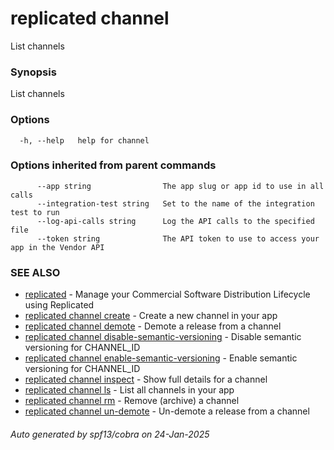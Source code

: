 # replicated channel

List channels

### Synopsis

List channels

### Options

```
  -h, --help   help for channel
```

### Options inherited from parent commands

```
      --app string                The app slug or app id to use in all calls
      --integration-test string   Set to the name of the integration test to run
      --log-api-calls string      Log the API calls to the specified file
      --token string              The API token to use to access your app in the Vendor API
```

### SEE ALSO

* [replicated](replicated)	 - Manage your Commercial Software Distribution Lifecycle using Replicated
* [replicated channel create](replicated-cli-channel-create)	 - Create a new channel in your app
* [replicated channel demote](replicated-cli-channel-demote)	 - Demote a release from a channel
* [replicated channel disable-semantic-versioning](replicated-cli-channel-disable-semantic-versioning)	 - Disable semantic versioning for CHANNEL_ID
* [replicated channel enable-semantic-versioning](replicated-cli-channel-enable-semantic-versioning)	 - Enable semantic versioning for CHANNEL_ID
* [replicated channel inspect](replicated-cli-channel-inspect)	 - Show full details for a channel
* [replicated channel ls](replicated-cli-channel-ls)	 - List all channels in your app
* [replicated channel rm](replicated-cli-channel-rm)	 - Remove (archive) a channel
* [replicated channel un-demote](replicated-cli-channel-un-demote)	 - Un-demote a release from a channel

###### Auto generated by spf13/cobra on 24-Jan-2025
